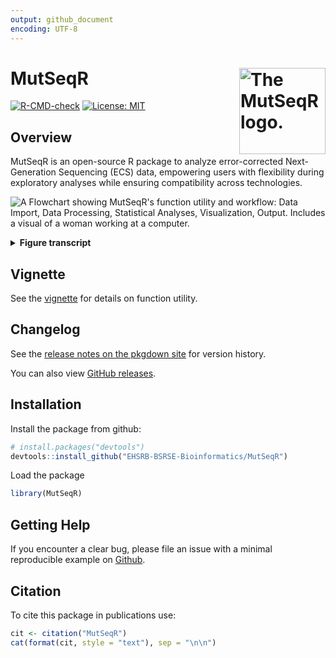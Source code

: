 ```yaml
---
output: github_document
encoding: UTF-8
---
```


<!-- IMPORTANT NOTE: EDIT README.Rmd, NOT README.md -->

# MutSeqR <a href="https://ehsrb-bsrse-bioinformatics.github.io/MutSeqR/"><img src="man/figures/MutSeqR_hex_logo.png" align="right" height="138" style="float:right; height:138px;" alt="The MutSeqR logo."></a>

<!-- badges: start -->
  [![R-CMD-check](https://github.com/EHSRB-BSRSE-Bioinformatics/MutSeqR/actions/workflows/R-CMD-check.yaml/badge.svg)](https://github.com/EHSRB-BSRSE-Bioinformatics/MutSeqR/actions/workflows/R-CMD-check.yaml)
  [![License: MIT](https://img.shields.io/badge/license-MIT-blue.svg)](LICENSE)
  <!-- badges: end -->

## Overview
MutSeqR is an open-source R package to analyze error-corrected Next-Generation
Sequencing (ECS) data, empowering users with flexibility during exploratory analyses while ensuring compatibility across technologies.

<img src="man/figures/MutSeqR_overview.png" style="display:block; margin:auto; max-width:100%;" alt="A Flowchart showing MutSeqR's function utility and workflow: Data Import, Data Processing, Statistical Analyses, Visualization, Output. Includes a visual of a woman working at a computer.">

<details>
<summary><strong>
Figure transcript
</strong></summary>
<em>1. Data Import: Imports mutation data into the R environment. Binds data from multiple libraries into a single object. Joins sample and target region metadata to the mutation data. Retrieves trinucleotide context. 2. Data Processing: Calculates mutation frequencies for groups of interest. Calculates frequencies and proportions of mutation subtypes. Optional Variant filtering: eliminates putative germline variants, removes variants outside of specified regions, quality assurance filtering. 3. Statistical Analyses: Generalized linear modeling. Benchmark Dose Modeling. COSMIC signature analysis. Spectra comparison between groups. Unsupervised clustering based on mutation spectra. 4. Visualization: Create figures to display mutation frequencies and the proportions of mutation subtypes. Visualise statistical results. Visualise mutation distribution across genomic loci. View clonal expansion of mutations. 5. Output: Summary report RMarkdown file will faciliatte the generation of results. Output mutation data as VCF. Output sequences in FASTA format. Output spectra data in SigProfiler format. Export results to  Excel workbook.
</em>
</details>

## Vignette

See the [vignette](https://ehsrb-bsrse-bioinformatics.github.io/MutSeqR/articles/MutSeqR_introduction.html#introduction) for details on function utility.

## Changelog

See the [release notes on the pkgdown site](https://ehsrb-bsrse-bioinformatics.github.io/MutSeqR/news/index.html)
for version history.

You can also view [GitHub releases](https://github.com/EHSRB-BSRSE-Bioinformatics/MutSeqR/releases).

## Installation

Install the package from github:

```r
# install.packages("devtools")
devtools::install_github("EHSRB-BSRSE-Bioinformatics/MutSeqR")
```

Load the package
```r
library(MutSeqR)
```

## Getting Help

If you encounter a clear bug, please file an issue with a minimal reproducible example on [Github](https://github.com/EHSRB-BSRSE-Bioinformatics/MutSeqR/issues).

## Citation

To cite this package in publications use:

```r
cit <- citation("MutSeqR")
cat(format(cit, style = "text"), sep = "\n\n")
```